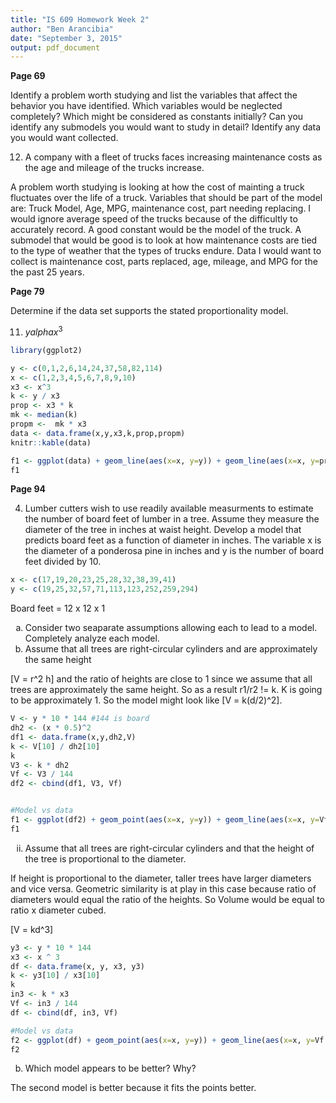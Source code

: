 ```yaml
---
title: "IS 609 Homework Week 2"
author: "Ben Arancibia"
date: "September 3, 2015"
output: pdf_document
---
```


__Page 69__ 

Identify a problem worth studying and list the variables that affect the behavior you have identified. Which variables would be neglected completely? Which might be considered as constants initially? Can you identify any submodels you would want to study in detail? Identify any data you would want collected.

12) A company with a fleet of trucks faces increasing maintenance costs as the age and mileage of the trucks increase.

A problem worth studying is looking at how the cost of mainting a truck fluctuates over the life of a truck. Variables that should be part of the model are: Truck Model, Age, MPG, maintenance cost, part needing replacing. I would ignore average speed of the trucks because of the difficultly to accurately record. A good constant would be the model of the truck. A submodel that would be good is to look at how maintenance costs are tied to the type of weather that the types of trucks endure. Data I would want to collect is maintenance cost, parts replaced, age, mileage, and MPG for the the past 25 years.

__Page 79__ 
 
 Determine if the data set supports the stated proportionality model.
 
 11) $y alpha x^3$
 
```r
library(ggplot2)

y <- c(0,1,2,6,14,24,37,58,82,114)
x <- c(1,2,3,4,5,6,7,8,9,10)
x3 <- x^3
k <- y / x3
prop <- x3 * k
mk <- median(k)
propm <-  mk * x3
data <- data.frame(x,y,x3,k,prop,propm)
knitr::kable(data)

f1 <- ggplot(data) + geom_line(aes(x=x, y=y)) + geom_line(aes(x=x, y=propm), colour="blue") + labs(title="Proportionality, Blue = model")
f1
```


__Page 94__ 

4) Lumber cutters wish to use readily available measurments to estimate the number of board feet of lumber in a tree. Assume they measure the diameter of the tree in inches at waist height. Develop a model that predicts board feet as a function of diameter in inches. The variable x is the diameter of a ponderosa pine in inches and y is the number of board feet divided by 10.

```r
x <- c(17,19,20,23,25,28,32,38,39,41)
y <- c(19,25,32,57,71,113,123,252,259,294)
```

Board feet = 12 x 12 x 1


a. Consider two seaparate assumptions allowing each to lead to a model. Completely analyze each model.
i. Assume that all trees are right-circular cylinders and are approximately the same height

\[V = \pi r^2 h\] and the ratio of heights are close to 1 since we assume that all trees are approximately the same height. So as a result r1/r2 != k. K is going to be approximately 1. So the model might look like \[V = k(d/2)^2\].

```r
V <- y * 10 * 144 #144 is board
dh2 <- (x * 0.5)^2
df1 <- data.frame(x,y,dh2,V)
k <- V[10] / dh2[10]
k
V3 <- k * dh2
Vf <- V3 / 144
df2 <- cbind(df1, V3, Vf)


#Model vs data
f1 <- ggplot(df2) + geom_point(aes(x=x, y=y)) + geom_line(aes(x=x, y=Vf / 10)) 
f1
```

ii. Assume that all trees are right-circular cylinders and that the height of the tree is proportional to the diameter.

If height is proportional to the diameter, taller trees have larger diameters and vice versa. Geometric similarity is at play in this case because ratio of diameters would equal the ratio of the heights. So Volume would be equal to ratio x diameter cubed.

\[V = kd^3\]

```r
y3 <- y * 10 * 144
x3 <- x ^ 3
df <- data.frame(x, y, x3, y3)
k <- y3[10] / x3[10]
k
in3 <- k * x3
Vf <- in3 / 144
df <- cbind(df, in3, Vf)

#Model vs data
f2 <- ggplot(df) + geom_point(aes(x=x, y=y)) + geom_line(aes(x=x, y=Vf / 10)) 
f2
```

b. Which model appears to be better? Why?

The second model is better because it fits the points better.



 
 

